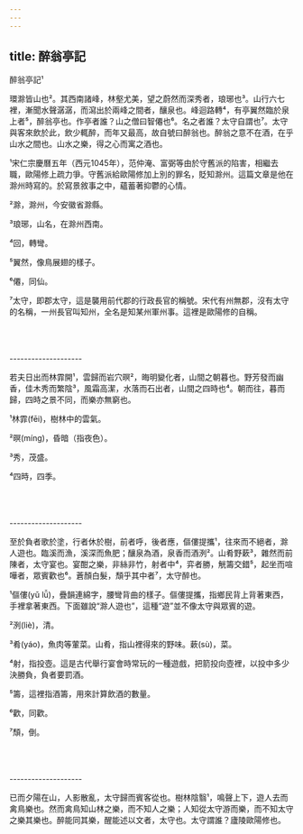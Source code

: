 ```yaml
---
---
---
```

title: 醉翁亭記
---




醉翁亭記¹

環滁皆山也²。其西南諸峰，林壑尤美，望之蔚然而深秀者，琅琊也³。山行六七裡，漸聞水聲潺潺，而瀉出於兩峰之間者，釀泉也。峰迴路轉⁴，有亭翼然臨於泉上者⁵，醉翁亭也。作亭者誰？山之僧曰智僊也⁶。名之者誰？太守自謂也⁷。太守與客來飲於此，飲少輒醉，而年又最高，故自號曰醉翁也。醉翁之意不在酒，在乎山水之間也。山水之樂，得之心而寓之酒也。

¹宋仁宗慶曆五年（西元1045年），范仲淹、富弼等由於守舊派的陷害，相繼去職，歐陽修上疏力爭。守舊派給歐陽修加上別的罪名，貶知滁州。這篇文章是他在滁州時寫的。於寫景敘事之中，蘊蓄著抑鬱的心情。

²滁，滁州，今安徽省滁縣。

³琅琊，山名，在滁州西南。

⁴回，轉彎。

⁵翼然，像鳥展翅的樣子。

⁶僊，同仙。

⁷太守，即郡太守，這是襲用前代郡的行政長官的稱號。宋代有州無郡，沒有太守的名稱，一州長官叫知州，全名是知某州軍州事。這裡是歐陽修的自稱。



<br/><br/><br/>--------------------

若夫日出而林霏開¹，雲歸而岩穴暝²，晦明變化者，山間之朝暮也。野芳發而幽香，佳木秀而繁陰³，風霜高潔，水落而石出者，山間之四時也⁴。朝而往，暮而歸，四時之景不同，而樂亦無窮也。

¹林霏(fēi)，樹林中的雲氣。

²暝(míng)，昏暗（指夜色）。

³秀，茂盛。

⁴四時，四季。



<br/><br/><br/>--------------------

至於負者歌於塗，行者休於樹，前者呼，後者應，傴僂提攜¹，往來而不絕者，滁人遊也。臨溪而漁，溪深而魚肥；釀泉為酒，泉香而酒洌²。山肴野蔌³，雜然而前陳者，太守宴也。宴酣之樂，非絲非竹，射者中⁴，弈者勝，觥籌交錯⁵，起坐而喧嘩者，眾賓歡也⁶。蒼顏白髮，頹乎其中者⁷，太守醉也。

¹傴僂(yǔ lǚ)，疊韻連綿字，腰彎背曲的樣子。傴僂提攜，指鄉民背上背著東西，手裡拿著東西。下面雖說“滁人遊也”，這種“遊”並不像太守與眾賓的遊。

²洌(liè)，清。

³肴(yáo)，魚肉等葷菜。山肴，指山裡得來的野味。蔌(sù)，菜。

⁴射，指投壺。這是古代舉行宴會時常玩的一種遊戲，把箭投向壺裡，以投中多少決勝負，負者要罰酒。

⁵籌，這裡指酒籌，用來計算飲酒的數量。

⁶歡，同歡。

⁷頹，倒。



<br/><br/><br/>--------------------

已而夕陽在山，人影散亂，太守歸而賓客從也。樹林陰翳¹，鳴聲上下，遊人去而禽鳥樂也。然而禽鳥知山林之樂，而不知人之樂；人知從太守游而樂，而不知太守之樂其樂也。醉能同其樂，醒能述以文者，太守也。太守謂誰？廬陵歐陽修也。